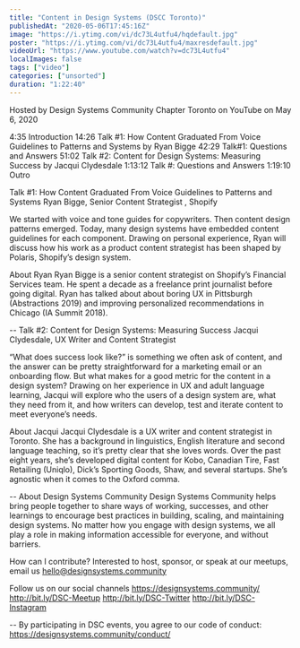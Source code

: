 ```yaml
---
title: "Content in Design Systems (DSCC Toronto)"
publishedAt: "2020-05-06T17:45:16Z"
image: "https://i.ytimg.com/vi/dc73L4utfu4/hqdefault.jpg"
poster: "https://i.ytimg.com/vi/dc73L4utfu4/maxresdefault.jpg"
videoUrl: "https://www.youtube.com/watch?v=dc73L4utfu4"
localImages: false
tags: ["video"]
categories: ["unsorted"]
duration: "1:22:40"
---
```

Hosted by Design Systems Community Chapter Toronto
on YouTube
on May 6, 2020

4:35 Introduction
14:26 Talk #1: How Content Graduated From Voice Guidelines to Patterns and Systems by Ryan Bigge
42:29 Talk#1: Questions and Answers
51:02 Talk #2: Content for Design Systems: Measuring Success by Jacqui Clydesdale
1:13:12 Talk #: Questions and Answers
1:19:10 Outro

Talk #1: How Content Graduated From Voice Guidelines to Patterns and Systems
Ryan Bigge, Senior Content Strategist , Shopify

We started with voice and tone guides for copywriters. Then content design patterns emerged. Today, many design systems have embedded content guidelines for each component. Drawing on personal experience, Ryan will discuss how his work as a product content strategist has been shaped by Polaris, Shopify’s design system.

About Ryan
Ryan Bigge is a senior content strategist on Shopify’s Financial Services team. He spent a decade as a freelance print journalist before going digital. Ryan has talked about about boring UX in Pittsburgh (Abstractions 2019) and improving personalized recommendations in Chicago (IA Summit 2018).

--
Talk #2: Content for Design Systems: Measuring Success
Jacqui Clydesdale, UX Writer and Content Strategist

“What does success look like?” is something we often ask of content, and the answer can be pretty straightforward for a marketing email or an onboarding flow. But what makes for a good metric for the content in a design system? Drawing on her experience in UX and adult language learning, Jacqui will explore who the users of a design system are, what they need from it, and how writers can develop, test and iterate content to meet everyone’s needs.

About Jacqui
Jacqui Clydesdale is a UX writer and content strategist in Toronto. She has a background in linguistics, English literature and second language teaching, so it’s pretty clear that she loves words. Over the past eight years, she’s developed digital content for Kobo, Canadian Tire, Fast Retailing (Uniqlo), Dick’s Sporting Goods, Shaw, and several startups. She’s agnostic when it comes to the Oxford comma.

--
About Design Systems Community
Design Systems Community helps bring people together to share ways of working, successes, and other learnings to encourage best practices in building, scaling, and maintaining design systems. No matter how you engage with design systems, we all play a role in making information accessible for everyone, and without barriers.

How can I contribute?
Interested to host, sponsor, or speak at our meetups, email us hello@designsystems.community

Follow us on our social channels
https://designsystems.community/
http://bit.ly/DSC-Meetup
http://bit.ly/DSC-Twitter
http://bit.ly/DSC-Instagram

--
By participating in DSC events, you agree to our code of conduct: https://designsystems.community/conduct/
